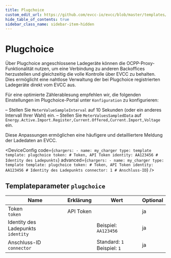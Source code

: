 ```yaml
---
title: Plugchoice
custom_edit_url: https://github.com/evcc-io/evcc/blob/master/templates/definition/charger/plugchoice.yaml
hide_table_of_contents: true
sidebar_class_name: sidebar-item-hidden
---
```



# Plugchoice

<div className="device-detail-container">
  <div className="device-detail-content">
    <DeviceFeatures features="sponsorship" />

Über Plugchoice angeschlossene Ladegeräte können die OCPP-Proxy-Funktionalität nutzen, um eine Verbindung zu anderen Backoffices herzustellen und gleichzeitig die volle Kontrolle über EVCC zu behalten. Dies ermöglicht eine nahtlose Verwaltung der bei Plugchoice registrierten Ladegeräte direkt vom EVCC aus.

Für eine optimierte Zählerablesung empfehlen wir, die folgenden Einstellungen im Plugchoice-Portal unter `Konfiguration` zu konfigurieren:

– Stellen Sie `MeterValueSampleInterval` auf 10 Sekunden (oder ein anderes Intervall Ihrer Wahl) ein.
– Stellen Sie `MeterValuesSampledData` auf `Energy.Active.Import.Register,Current.Offered,Current.Import,Voltage` ein.

Diese Anpassungen ermöglichen eine häufigere und detailliertere Meldung der Ladedaten an EVCC.


<DeviceConfig code={`chargers:
    - name: my_charger
      type: template
      template: plugchoice
      token: # Token, API Token
      identity: AA123456 # Identity des Ladepunkts`} advanced={`chargers:
    - name: my_charger
      type: template
      template: plugchoice
      token: # Token, API Token
      identity: AA123456 # Identity des Ladepunkts
      connector: 1 # Anschluss-ID`} />
  </div>
  <div className="device-detail-icon">
    <evcc-icon
      type="charger"
      name="plugchoice"
      size="400px"
      alt="Plugchoice"
      className="device-detail-icon-img"
    ></evcc-icon>
  </div>
</div>

## Templateparameter `plugchoice`

| Name | Erklärung | Wert | Optional |
|-----------|-----------|------|----------|
| Token<br/>`token` | API Token |  | ja |
| Identity des Ladepunkts<br/>`identity` |  | Beispiel: `AA123456` | ja |
| Anschluss-ID<br/>`connector` |  | Standard: `1`<br/>Beispiel: `1` | ja |

<SponsorshipRequired />

